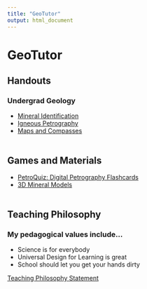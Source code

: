 ```yaml
---
title: "GeoTutor"
output: html_document
---
```


<style type="text/css">
.title {
  display: none;
}
</style>

# **GeoTutor**

## Handouts

### Undergrad Geology

- [Mineral Identification](/geotutorials/mineral-id)<br>
- [Igneous Petrography](/geotutorials/ig-textures)<br>
- [Maps and Compasses](/geotutorials/maps)<br><br>

## Games and Materials

- [PetroQuiz: Digital Petrography Flashcards](https://askgeology.wixsite.com/petroquiz)<br>
- [3D Mineral Models](/doc/extra-mats/)<br><br>

## Teaching Philosophy

### My pedagogical values include...

- Science is for everybody<br>
- Universal Design for Learning is great<br>
- School should let you get your hands dirty<br>

[Teaching Philosophy Statement](/documents/ASKnapp_TeachingPhilosophyStatement.pdf)